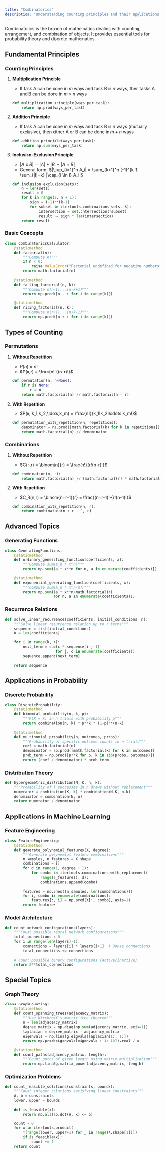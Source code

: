 ```yaml
---
title: "Combinatorics"
description: "Understanding counting principles and their applications in probability and machine learning."
---
```


Combinatorics is the branch of mathematics dealing with counting, arrangement, and combination of objects. It provides essential tools for probability theory and discrete mathematics.

## Fundamental Principles

### Counting Principles
1. **Multiplication Principle**
   - If task A can be done in $m$ ways and task B in $n$ ways, then tasks A and B can be done in $m \times n$ ways
   ```python
   def multiplication_principle(ways_per_task):
       return np.prod(ways_per_task)
   ```

2. **Addition Principle**
   - If task A can be done in $m$ ways and task B in $n$ ways (mutually exclusive), then either A or B can be done in $m + n$ ways
   ```python
   def addition_principle(ways_per_task):
       return np.sum(ways_per_task)
   ```

3. **Inclusion-Exclusion Principle**
   - $|A \cup B| = |A| + |B| - |A \cap B|$
   - General form: $|\cup_{i=1}^n A_i| = \sum_{k=1}^n (-1)^{k-1} \sum_{|I|=k} |\cap_{i \in I} A_i|$
   ```python
   def inclusion_exclusion(sets):
       n = len(sets)
       result = 0
       for k in range(1, n + 1):
           sign = (-1)**(k-1)
           for subset in itertools.combinations(sets, k):
               intersection = set.intersection(*subset)
               result += sign * len(intersection)
       return result
   ```

### Basic Concepts
```python
class CombinatoricsCalculator:
    @staticmethod
    def factorial(n):
        """Compute n!"""
        if n < 0:
            raise ValueError("Factorial undefined for negative numbers")
        return math.factorial(n)
    
    @staticmethod
    def falling_factorial(n, k):
        """Compute n(n-1)...(n-k+1)"""
        return np.prod([n - i for i in range(k)])
    
    @staticmethod
    def rising_factorial(n, k):
        """Compute n(n+1)...(n+k-1)"""
        return np.prod([n + i for i in range(k)])
```

## Types of Counting

### Permutations
1. **Without Repetition**
   - $P(n) = n!$
   - $P(n,r) = \frac{n!}{(n-r)!}$
   ```python
   def permutation(n, r=None):
       if r is None:
           r = n
       return math.factorial(n) // math.factorial(n - r)
   ```

2. **With Repetition**
   - $P(n; k_1,k_2,\ldots,k_m) = \frac{n!}{k_1!k_2!\cdots k_m!}$
   ```python
   def permutation_with_repetition(n, repetitions):
       denominator = np.prod([math.factorial(k) for k in repetitions])
       return math.factorial(n) // denominator
   ```

### Combinations
1. **Without Repetition**
   - $C(n,r) = \binom{n}{r} = \frac{n!}{r!(n-r)!}$
   ```python
   def combination(n, r):
       return math.factorial(n) // (math.factorial(r) * math.factorial(n - r))
   ```

2. **With Repetition**
   - $C_R(n,r) = \binom{n+r-1}{r} = \frac{(n+r-1)!}{r!(n-1)!}$
   ```python
   def combination_with_repetition(n, r):
       return combination(n + r - 1, r)
   ```

## Advanced Topics

### Generating Functions
```python
class GeneratingFunctions:
    @staticmethod
    def ordinary_generating_function(coefficients, x):
        """Compute sum(a_n * x^n)"""
        return np.sum([a * x**n for n, a in enumerate(coefficients)])
    
    @staticmethod
    def exponential_generating_function(coefficients, x):
        """Compute sum(a_n * x^n/n!)"""
        return np.sum([a * x**n/math.factorial(n) 
                      for n, a in enumerate(coefficients)])
```

### Recurrence Relations
```python
def solve_linear_recurrence(coefficients, initial_conditions, n):
    """Solve linear recurrence relation up to n terms"""
    sequence = list(initial_conditions)
    k = len(coefficients)
    
    for i in range(k, n):
        next_term = sum(c * sequence[i-j-1] 
                       for j, c in enumerate(coefficients))
        sequence.append(next_term)
    
    return sequence
```

## Applications in Probability

### Discrete Probability
```python
class DiscreteProbability:
    @staticmethod
    def binomial_probability(n, k, p):
        """P(X = k) in n trials with probability p"""
        return combination(n, k) * p**k * (1-p)**(n-k)
    
    @staticmethod
    def multinomial_probability(n, outcomes, probs):
        """Probability of specific outcome counts in n trials"""
        coef = math.factorial(n)
        denominator = np.prod([math.factorial(k) for k in outcomes])
        prob_term = np.prod([p**k for p, k in zip(probs, outcomes)])
        return (coef / denominator) * prob_term
```

### Distribution Theory
```python
def hypergeometric_distribution(N, K, n, k):
    """Probability of k successes in n draws without replacement"""
    numerator = combination(K, k) * combination(N-K, n-k)
    denominator = combination(N, n)
    return numerator / denominator
```

## Applications in Machine Learning

### Feature Engineering
```python
class FeatureEngineering:
    @staticmethod
    def generate_polynomial_features(X, degree):
        """Generate polynomial feature combinations"""
        n_samples, n_features = X.shape
        combinations = []
        for d in range(1, degree + 1):
            for combo in itertools.combinations_with_replacement(
                range(n_features), d):
                combinations.append(combo)
        
        features = np.ones((n_samples, len(combinations)))
        for i, combo in enumerate(combinations):
            features[:, i] = np.prod(X[:, combo], axis=1)
        return features
```

### Model Architecture
```python
def count_network_configurations(layers):
    """Count possible neural network configurations"""
    total_connections = 0
    for i in range(len(layers)-1):
        connections = layers[i] * layers[i+1]  # Dense connections
        total_connections += connections
    
    # Count possible binary configurations (active/inactive)
    return 2**total_connections
```

## Special Topics

### Graph Theory
```python
class GraphCounting:
    @staticmethod
    def count_spanning_trees(adjacency_matrix):
        """Use Kirchhoff's matrix tree theorem"""
        n = len(adjacency_matrix)
        degree_matrix = np.diag(np.sum(adjacency_matrix, axis=1))
        laplacian = degree_matrix - adjacency_matrix
        eigenvals = np.linalg.eigvals(laplacian[1:, 1:])
        return np.prod(eigenvals[eigenvals > 1e-10]).real / n
    
    @staticmethod
    def count_paths(adjacency_matrix, length):
        """Count paths of given length using matrix multiplication"""
        return np.linalg.matrix_power(adjacency_matrix, length)
```

### Optimization Problems
```python
def count_feasible_solutions(constraints, bounds):
    """Count integer solutions satisfying linear constraints"""
    A, b = constraints
    lower, upper = bounds
    
    def is_feasible(x):
        return np.all(np.dot(A, x) <= b)
    
    count = 0
    for x in itertools.product(
        *[range(lower, upper+1) for _ in range(A.shape[1])]):
        if is_feasible(x):
            count += 1
    return count
``` 